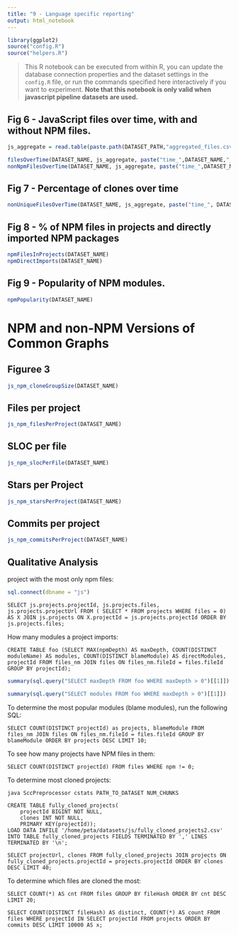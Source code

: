 ```yaml
---
title: "9 - Language specific reporting"
output: html_notebook
---
```


```r
library(ggplot2)
source("config.R")
source("helpers.R")
```

> This R notebook can be executed from within R, you can update the database connection properties and the dataset settings in the `config.R` file, or run the commands specified here interactively if you want to experiment. **Note that this notebook is only valid when javascript pipeline datasets are used.**

## Fig 6 - JavaScript files over time, with and without NPM files.

```r
js_aggregate = read.table(paste.path(DATASET_PATH,"aggregated_files.csv"), header = F, col.names = c("time", 1:32), colClasses = rep("integer", 33))
```

```r
filesOverTime(DATASET_NAME, js_aggregate, paste("time_",DATASET_NAME,"_files_bw.pdf", sep = ""))
nonNpmFilesOverTime(DATASET_NAME, js_aggregate, paste("time_",DATASET_NAME,"_files_nonpm_bw.pdf", sep = ""))
```



## Fig 7 -  Percentage of clones over time

```r
nonUniqueFilesOverTime(DATASET_NAME, js_aggregate, paste("time_", DATASET_NAME, "_dup_bw.pdf", sep = ""), bounds = c(0, 100))
```



## Fig 8 - % of NPM files in projects and directly imported NPM packages

```r
npmFilesInProjects(DATASET_NAME)
npmDirectImports(DATASET_NAME)
```

## Fig 9 - Popularity of NPM modules.

```r
npmPopularity(DATASET_NAME)
```

# NPM and non-NPM Versions of Common Graphs

## Figuree 3

```r
js_npm_cloneGroupSize(DATASET_NAME)
```


## Files per project 

```r
js_npm_filesPerProject(DATASET_NAME)
```

## SLOC per file

```r
js_npm_slocPerFile(DATASET_NAME)
```

## Stars per Project

```r
js_npm_starsPerProject(DATASET_NAME)
```


## Commits per project

```r
js_npm_commitsPerProject(DATASET_NAME)
```

## Qualitative Analysis

project with the most only npm files:


```r
sql.connect(dbname = "js")
```

```
SELECT js.projects.projectId, js.projects.files, js.projects.projectUrl FROM ( SELECT * FROM projects WHERE files = 0) AS X JOIN js.projects ON X.projectId = js.projects.projectId ORDER BY js.projects.files;
```

How many modules a project imports:

```
CREATE TABLE foo (SELECT MAX(npmDepth) AS maxDepth, COUNT(DISTINCT moduleName) AS modules, COUNT(DISTINCT blameModule) AS directModules, projectId FROM files_nm JOIN files ON files_nm.fileId = files.fileId GROUP BY projectId);
```

```r
summary(sql.query("SELECT maxDepth FROM foo WHERE maxDepth > 0")[[1]])
```

```r
summary(sql.query("SELECT modules FROM foo WHERE maxDepth > 0")[[1]])
```

To determine the most popular modules (blame modules), run the following SQL:

```
SELECT COUNT(DISTINCT projectId) as projects, blameModule FROM files_nm JOIN files ON files_nm.fileId = files.fileId GROUP BY blameModule ORDER BY projects DESC LIMIT 10;
```

To see how many projects have NPM files in them:

```
SELECT COUNT(DISTINCT projectId) FROM files WHERE npm != 0;
```

To determine most cloned projects:

```
java SccPreprocessor cstats PATH_TO_DATASET NUM_CHUNKS

CREATE TABLE fully_cloned_projects(
    projectId BIGINT NOT NULL,
    clones INT NOT NULL,
    PRIMARY KEY(projectId));
LOAD DATA INFILE '/home/peta/datasets/js/fully_cloned_projects2.csv' INTO TABLE fully_cloned_projects FIELDS TERMINATED BY ',' LINES TERMINATED BY '\n';

SELECT projectUrl, clones FROM fully_cloned_projects JOIN projects ON fully_cloned_projects.projectId = projects.projectId ORDER BY clones DESC LIMIT 40;
```

To determine which files are cloned the most:

```
SELECT COUNT(*) AS cnt FROM files GROUP BY fileHash ORDER BY cnt DESC LIMIT 20;
```



```
SELECT COUNT(DISTINCT fileHash) AS distinct, COUNT(*) AS count FROM files WHERE projectId IN SELECT projectId FROM projects ORDER BY commits DESC LIMIT 10000 AS x;

```
